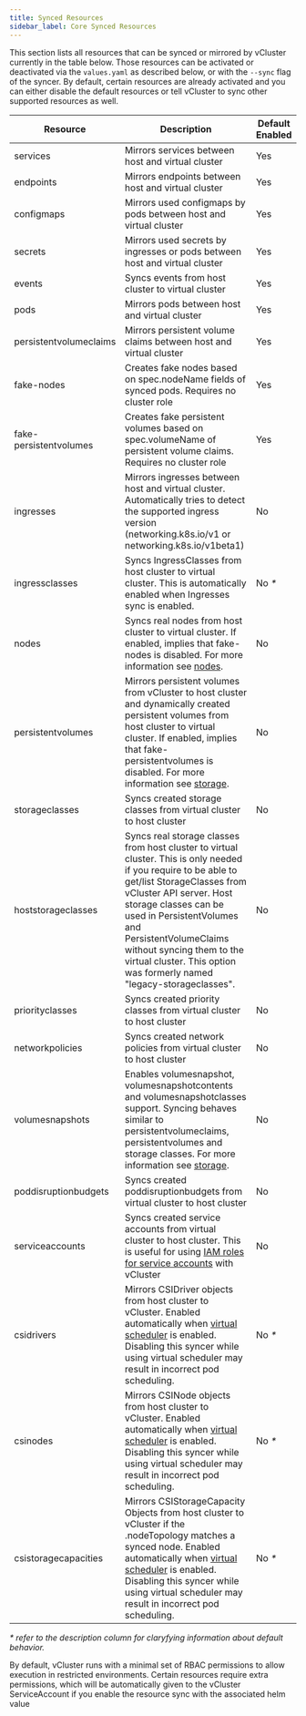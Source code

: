 ```yaml
---
title: Synced Resources
sidebar_label: Core Synced Resources
---
```



This section lists all resources that can be synced or mirrored by vCluster currently in the table below. Those resources can be activated or deactivated via the `values.yaml` as described below, or with the `--sync` flag of the syncer. By default, certain resources are already activated and you can either disable the default resources or tell vCluster to sync other supported resources as well.

| Resource               | Description                                                                                                                                                                                                                                                                                                                                               | Default Enabled |
| ---------------------- | --------------------------------------------------------------------------------------------------------------------------------------------------------------------------------------------------------------------------------------------------------------------------------------------------------------------------------------------------------- | --------------- |
| services               | Mirrors services between host and virtual cluster                                                                                                                                                                                                                                                                                                         | Yes             |
| endpoints              | Mirrors endpoints between host and virtual cluster                                                                                                                                                                                                                                                                                                        | Yes             |
| configmaps             | Mirrors used configmaps by pods between host and virtual cluster                                                                                                                                                                                                                                                                                          | Yes             |
| secrets                | Mirrors used secrets by ingresses or pods between host and virtual cluster                                                                                                                                                                                                                                                                                | Yes             |
| events                 | Syncs events from host cluster to virtual cluster                                                                                                                                                                                                                                                                                                         | Yes             |
| pods                   | Mirrors pods between host and virtual cluster                                                                                                                                                                                                                                                                                                             | Yes             |
| persistentvolumeclaims | Mirrors persistent volume claims between host and virtual cluster                                                                                                                                                                                                                                                                                         | Yes             |
| fake-nodes             | Creates fake nodes based on spec.nodeName fields of synced pods. Requires no cluster role                                                                                                                                                                                                                                                                 | Yes             |
| fake-persistentvolumes | Creates fake persistent volumes based on spec.volumeName of persistent volume claims. Requires no cluster role                                                                                                                                                                                                                                            | Yes             |
| ingresses              | Mirrors ingresses between host and virtual cluster. Automatically tries to detect the supported ingress version (networking.k8s.io/v1 or networking.k8s.io/v1beta1)                                                                                                                                                                                       | No              |
| ingressclasses         | Syncs IngressClasses from host cluster to virtual cluster. This is automatically enabled when Ingresses sync is enabled.                                                                                                                                                                                                                                  | No _*_          |
| nodes                  | Syncs real nodes from host cluster to virtual cluster. If enabled, implies that fake-nodes is disabled. For more information see [nodes](../architecture/nodes.mdx).                                                                                                                                                                                                    | No              |
| persistentvolumes      | Mirrors persistent volumes from vCluster to host cluster and dynamically created persistent volumes from host cluster to virtual cluster. If enabled, implies that fake-persistentvolumes is disabled. For more information see [storage](../storage.mdx).                                                                                                 | No              |
| storageclasses         | Syncs created storage classes from virtual cluster to host cluster                                                                                                                                                                                                                                                                                        | No              |
| hoststorageclasses     | Syncs real storage classes from host cluster to virtual cluster. This is only needed if you require to be able to get/list StorageClasses from vCluster API server. Host storage classes can be used in PersistentVolumes and PersistentVolumeClaims without syncing them to the virtual cluster. This option was formerly named "legacy-storageclasses". | No              |
| priorityclasses        | Syncs created priority classes from virtual cluster to host cluster                                                                                                                                                                                                                                                                                       | No              |
| networkpolicies        | Syncs created network policies from virtual cluster to host cluster                                                                                                                                                                                                                                                                                       | No              |
| volumesnapshots        | Enables volumesnapshot, volumesnapshotcontents and volumesnapshotclasses support. Syncing behaves similar to persistentvolumeclaims, persistentvolumes and storage classes. For more information see [storage](../storage.mdx).                                                                                                                            | No              |
| poddisruptionbudgets   | Syncs created poddisruptionbudgets from virtual cluster to host cluster                                                                                                                                                                                                                                                                                   | No              |
| serviceaccounts        | Syncs created service accounts from virtual cluster to host cluster. This is useful for using [IAM roles for service accounts](https://docs.aws.amazon.com/eks/latest/userguide/iam-roles-for-service-accounts.html) with vCluster                                                                                                                        | No              |
| csidrivers             | Mirrors CSIDriver objects from host cluster to vCluster. Enabled automatically when [virtual scheduler](../architecture/scheduling.mdx#separate-vcluster-scheduler) is enabled. Disabling this syncer while using virtual scheduler may result in incorrect pod scheduling.                                                                                             | No _*_          |
| csinodes               | Mirrors CSINode objects from host cluster to vCluster. Enabled automatically when [virtual scheduler](../architecture/scheduling.mdx#separate-vcluster-scheduler) is enabled. Disabling this syncer while using virtual scheduler may result in incorrect pod scheduling.                                                                                               | No _*_          |
| csistoragecapacities   | Mirrors CSIStorageCapacity Objects from host cluster to vCluster if the .nodeTopology matches a synced node. Enabled automatically when [virtual scheduler](../architecture/scheduling.mdx#separate-vcluster-scheduler) is enabled. Disabling this syncer while using virtual scheduler may result in incorrect pod scheduling.                                         | No _*_          |

_\* refer to the description column for claryfying information about default behavior._

By default, vCluster runs with a minimal set of RBAC permissions to allow execution in restricted environments. Certain resources require extra permissions, which will be automatically given to the vCluster ServiceAccount if you enable the resource sync with the associated helm value